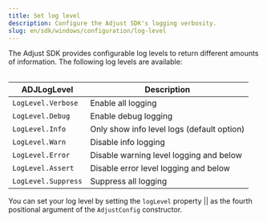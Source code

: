 ```yaml
---
title: Set log level
description: Configure the Adjust SDK's logging verbosity.
slug: en/sdk/windows/configuration/log-level
---
```



The Adjust SDK provides configurable log levels to return different amounts of information. The following log levels are available:

<Table>

| ADJLogLevel         | Description                                |
| ------------------- | ------------------------------------------ |
| `LogLevel.Verbose`  | Enable all logging                         |
| `LogLevel.Debug`    | Enable debug logging                       |
| `LogLevel.Info`     | Only show info level logs (default option) |
| `LogLevel.Warn`     | Disable info logging                       |
| `LogLevel.Error`    | Disable warning level logging and below    |
| `LogLevel.Assert`   | Disable error level logging and below      |
| `LogLevel.Suppress` | Suppress all logging                       |

</Table>

You can set your log level by setting the <Tooltip>`logLevel` property || <SetLogLevelSig /></Tooltip> as the fourth positional argument of the `AdjustConfig` constructor.

<SetLogLevel />
